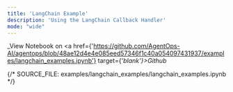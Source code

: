 ```yaml
---
title: 'LangChain Example'
description: 'Using the LangChain Callback Handler'
mode: "wide"
---
```

_View Notebook on <a href={'https://github.com/AgentOps-AI/agentops/blob/48ae12d4e4e085eed57346f1c40a054097431937/examples/langchain_examples.ipynb'} target={'_blank'}>Github</a>_

{/*  SOURCE_FILE: examples/langchain_examples/langchain_examples.ipynb  */}